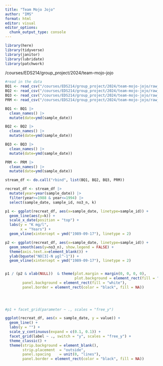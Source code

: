 ```yaml
---
title: "Team Mojo Jojo"
author: "IMS"
format: html
editor: visual
editor_options: 
  chunk_output_type: console
---
```


```r
library(here)
library(tidyverse)
library(janitor)
library(lubridate)
library(patchwork)
```
/courses/EDS214/group_project/2024/team-mojo-jojo

```r
#read in the data 
BQ1 <- read_csv("/courses/EDS214/group_project/2024/team-mojo-jojo/raw_data/QuebradaCuenca1-Bisley.csv")
BQ2 <- read_csv("/courses/EDS214/group_project/2024/team-mojo-jojo/raw_data/QuebradaCuenca2-Bisley.csv")
BQ3 <- read_csv("/courses/EDS214/group_project/2024/team-mojo-jojo/raw_data/QuebradaCuenca3-Bisley.csv")
PRM <- read_csv("/courses/EDS214/group_project/2024/team-mojo-jojo/raw_data/RioMameyesPuenteRoto.csv")
```


```r
BQ1 <- BQ1 |> 
  clean_names() |> 
  mutate(date=ymd(sample_date))

BQ2 <- BQ2 |> 
  clean_names() |> 
  mutate(date=ymd(sample_date))  

BQ3 <- BQ3 |> 
  clean_names() |> 
  mutate(date=ymd(sample_date))

PRM <- PRM |> 
  clean_names() |> 
  mutate(date=ymd(sample_date))
```

```r
stream_df <- do.call("rbind", list(BQ1, BQ2, BQ3, PRM))

recreat_df <- stream_df |> 
  mutate(year=year(sample_date)) |> 
  filter(year>=1988 & year<=1994) |> 
  select(sample_date, sample_id, no3_n, k)
```

```r

p1 <- ggplot(recreat_df, aes(x=sample_date, linetype=sample_id)) +
  geom_line(aes(y=k)) +
  scale_x_date(position = "top") +
  labs(y = "K mg/l",
       x = "Years") +
  geom_vline(xintercept = ymd("1989-09-17"), linetype = 2)

p2 <- ggplot(recreat_df, aes(x=sample_date, linetype=sample_id)) +
  geom_smooth(aes(y=no3_n), show.legend = FALSE) +
  theme(axis.text.x=element_blank()) +
  ylab(bquote("NO[3]-N µgl^-1")) +
  geom_vline(xintercept = ymd("1989-09-17"), linetype = 2)


p1 / (p2 & xlab(NULL))  & theme(plot.margin = margin(0, 0, 0, 0),
                                plot.background = element_rect(fill = "white"),
        panel.background = element_rect(fill = "white"), 
        panel.border = element_rect(color = "black", fill = NA))
        


  
#p1 + facet_grid(parameter ~ ., scales = "free_y")
```


```r

ggplot(recreat_df, aes(x = sample_date, y = value)) +
  geom_line() +
  labs(y = "") +
  scale_y_continuous(expand = c(0.1, 0.1)) +
  facet_grid(label ~ ., switch = "y", scales = "free_y") +
  theme_classic() +
  theme(strip.background = element_blank(),
        strip.placement  = "outside",
        panel.spacing    = unit(0, "lines"),
        panel.border = element_rect(color = "black", fill = NA))
```


